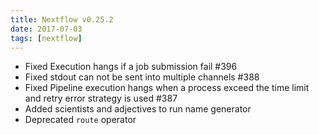 ```yaml
---
title: Nextflow v0.25.2
date: 2017-07-03
tags: [nextflow]
---
```


- Fixed Execution hangs if a job submission fail #396
- Fixed stdout can not be sent into multiple channels #388
- Fixed Pipeline execution hangs when a process exceed the time limit and retry error strategy is used #387
- Added scientists and adjectives to run name generator
- Deprecated `route` operator
